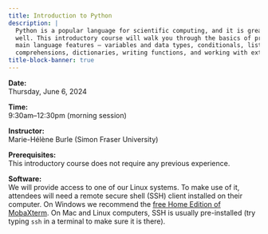 ```yaml
---
title: Introduction to Python
description: |
  Python is a popular language for scientific computing, and it is great for general-purpose programming as
  well. This introductory course will walk you through the basics of programming in Python. We will cover the
  main language features – variables and data types, conditionals, lists, for/while loops, list
  comprehensions, dictionaries, writing functions, and working with external libraries.
title-block-banner: true
---
```


<!-- :::{.topdef} -->

**Date:** \
Thursday, June 6, 2024

**Time:** \
9:30am–12:30pm (morning session)

**Instructor:** \
Marie-Hélène Burle (Simon Fraser University)

**Prerequisites:** \
This introductory course does not require any previous experience.

**Software:** \
We will provide access to one of our Linux systems. To make use of it, attendees will need a remote secure shell (SSH) client installed on their computer. On Windows we recommend the [free Home Edition of MobaXterm](https://mobaxterm.mobatek.net/download.html). On Mac and Linux computers, SSH is usually pre-installed (try typing `ssh` in a terminal to make sure it is there).

<!-- ::: -->

<!-- <br> -->
<!-- Course notes can be found [here](https://wgpages.netlify.app/hpc-in-summer). -->
